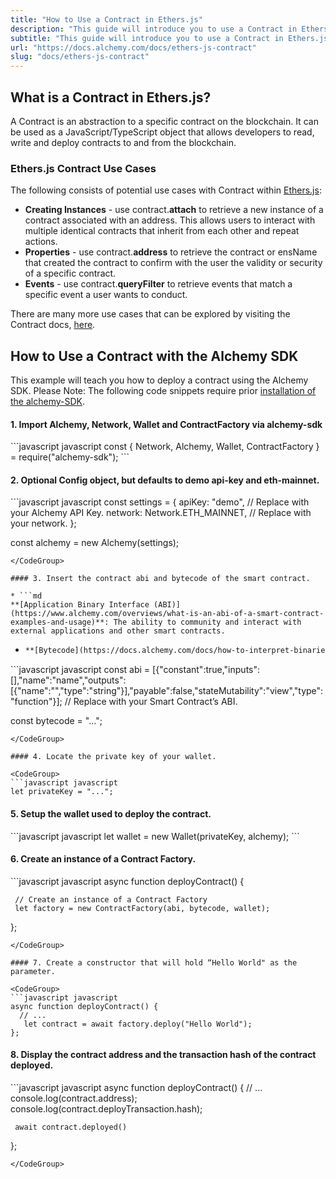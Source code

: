 ```yaml
---
title: "How to Use a Contract in Ethers.js"
description: "This guide will introduce you to use a Contract in Ethers.js and level up your Web3 stack!"
subtitle: "This guide will introduce you to use a Contract in Ethers.js and level up your Web3 stack!"
url: "https://docs.alchemy.com/docs/ethers-js-contract"
slug: "docs/ethers-js-contract"
---
```


## What is a Contract in Ethers.js?

A Contract is an abstraction to a specific contract on the blockchain. It can be used as a JavaScript/TypeScript object that allows developers to read, write and deploy contracts to and from the blockchain.

### Ethers.js Contract Use Cases

The following consists of potential use cases with Contract within [Ethers.js](/docs/what-is-ethers-js):

* **Creating Instances** - use contract.**attach** to retrieve a new instance of a contract associated with an address. This allows users to interact with multiple identical contracts that inherit from each other and repeat actions.
* **Properties** - use contract.**address** to retrieve the contract or ensName that created the contract to confirm with the user the validity or security of a specific contract.
* **Events** - use contract.**queryFilter** to retrieve events that match a specific event a user wants to conduct.

There are many more use cases that can be explored by visiting the Contract docs, [here](https://docs.ethers.io/v5/single-page/#/v5/api/contract/).

## How to Use a Contract with the Alchemy SDK

This example will teach you how to deploy a contract using the Alchemy SDK. Please Note: The following code snippets require prior [installation of the alchemy-SDK](/reference/alchemy-sdk-quickstart).

#### 1. Import Alchemy, Network, Wallet and ContractFactory via alchemy-sdk

<CodeGroup>
  ```javascript javascript
  const { Network, Alchemy, Wallet, ContractFactory } = require("alchemy-sdk");
  ```
</CodeGroup>

#### 2. Optional Config object, but defaults to demo api-key and eth-mainnet.

<CodeGroup>
  ```javascript javascript
  const settings = {
      apiKey: "demo", // Replace with your Alchemy API Key.
      network: Network.ETH_MAINNET, // Replace with your network.
  };

  const alchemy = new Alchemy(settings);
  ```
</CodeGroup>

#### 3. Insert the contract abi and bytecode of the smart contract.

* ```md
  **[Application Binary Interface (ABI)](https://www.alchemy.com/overviews/what-is-an-abi-of-a-smart-contract-examples-and-usage)**: The ability to community and interact with external applications and other smart contracts.
  ```
* ```md
  **[Bytecode](https://docs.alchemy.com/docs/how-to-interpret-binaries-in-solidity)**: The raw data published via a smart contract to the Ethereum blockchain. 
  ```

<CodeGroup>
  ```javascript javascript
  const abi = [{"constant":true,"inputs":[],"name":"name","outputs":[{"name":"","type":"string"}],"payable":false,"stateMutability":"view","type":"function"}]; // Replace with your Smart Contract’s ABI.

  const bytecode = "...";
  ```
</CodeGroup>

#### 4. Locate the private key of your wallet.

<CodeGroup>
  ```javascript javascript
  let privateKey = "...";
  ```
</CodeGroup>

#### 5. Setup the wallet used to deploy the contract.

<CodeGroup>
  ```javascript javascript
  let wallet = new Wallet(privateKey, alchemy);
  ```
</CodeGroup>

#### 6. Create an instance of a Contract Factory.

<CodeGroup>
  ```javascript javascript
  async function deployContract() {

     // Create an instance of a Contract Factory
     let factory = new ContractFactory(abi, bytecode, wallet);

  };
  ```
</CodeGroup>

#### 7. Create a constructor that will hold “Hello World" as the parameter.

<CodeGroup>
  ```javascript javascript
  async function deployContract() {
    // ...
     let contract = await factory.deploy("Hello World");
  };
  ```
</CodeGroup>

#### 8. Display the contract address and the transaction hash of the contract deployed.

<CodeGroup>
  ```javascript javascript
  async function deployContract() {
     // ...
     console.log(contract.address);
     console.log(contract.deployTransaction.hash);

     await contract.deployed()
  };
  ```
</CodeGroup>

